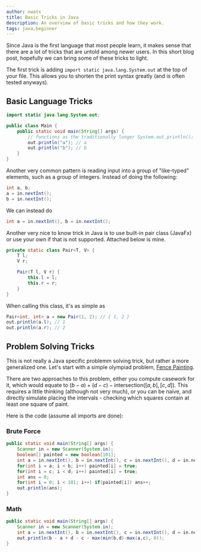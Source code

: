 ```yaml
---
author: nwatx
title: Basic Tricks in Java
description: An overview of basic tricks and how they work.
tags: java,beginner
---
```


Since Java is the first language that most people learn, it makes sense that there are a lot of tricks that are untold among newer users. In this short blog post, hopefully we can bring some of these tricks to light.

The first trick is adding `import static java.lang.System.out` at the top of your file. This allows you to shorten the print syntax greatly (and is often tested anyways).

## Basic Language Tricks

```java
import static java.lang.System.out;

public class Main {
    public static void main(String[] args) {
        // functions as the traditionally longer System.out.println();
        out.println("a"); // a
        out.println("b"); // b
    }
}
```

Another very common pattern is reading input into a group of "like-typed" elements, such as a group of integers. Instead of doing the following:

```java
int a, b;
a = in.nextInt();
b = in.nextInt();
```

We can instead do

```java
int a = in.nextInt(), b = in.nextInt();
```

Another very nice to know trick in Java is to use built-in pair class (JavaFx) or use your own if that is not supported. Attached below is mine.

```java
private static class Pair<T, V> {
    T l;
    V r;

    Pair(T l, V r) {
        this.l = l;
        this.r = r;
    }
}
```

When calling this class, it's as simple as

```java
Pair<int, int> a = new Pair(1, 2); // { 1, 2 }
out.println(a.l); // 1
out.println(a.r); // 2
```

## Problem Solving Tricks

This is not really a Java specific problemm solving trick, but rather a more generalized one. Let's start with a simple olympiad problem, [Fence Painting](http://www.usaco.org/index.php?page=viewproblem2&cpid=567).

There are two approaches to this problem, either you compute casework for it, which would equate to $(b-a)+(d-c)-\text{intersection}([a,b],[c,d])$. This requires a little thinking (although not very much), or you can be naive, and directly simulate placing the intervals - checking which squares contain at least one square of paint.

Here is the code (assume all imports are done):

### Brute Force

```java
public static void main(String[] args) {
    Scanner in = new Scanner(System.in);
    boolean[] painted = new boolean[101];
    int a = in.nextInt(), b = in.nextInt(), c = in.nextInt(), d = in.nextInt();
    for(int i = a; i < b; i++) painted[i] = true;
    for(int i = c; i < d; i++) painted[i] = true;
    int ans = 0;
    for(int i = 0; i < 101; i++) if(painted[i]) ans++;
    out.println(ans);
}
```

### Math

```java
public static void main(String[] args) {
    Scanner in = new Scanner(System.in);
    int a = in.nextInt(), b = in.nextInt(), c = in.nextInt(), d = in.nextInt();
    out.println(b - a + d - c - max(min(b,d)-max(a,c), 0));
}
```